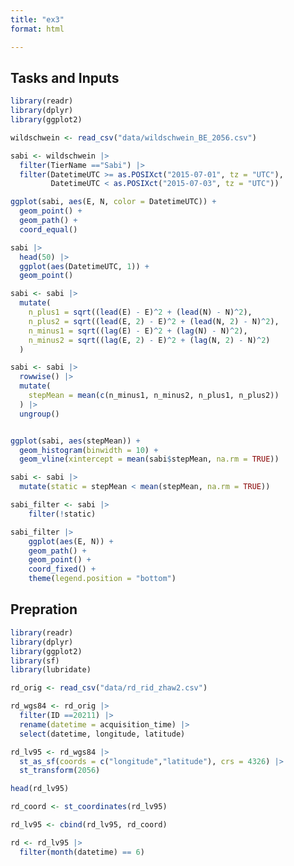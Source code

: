 ```yaml
---
title: "ex3"
format: html

---
```


## Tasks and Inputs


```r
library(readr)
library(dplyr)
library(ggplot2)

wildschwein <- read_csv("data/wildschwein_BE_2056.csv")

sabi <- wildschwein |> 
  filter(TierName =="Sabi") |> 
  filter(DatetimeUTC >= as.POSIXct("2015-07-01", tz = "UTC"), 
         DatetimeUTC < as.POSIXct("2015-07-03", tz = "UTC"))

ggplot(sabi, aes(E, N, color = DatetimeUTC)) +
  geom_point() +
  geom_path() +
  coord_equal()

sabi |> 
  head(50) |> 
  ggplot(aes(DatetimeUTC, 1)) +
  geom_point()

sabi <- sabi |> 
  mutate(
    n_plus1 = sqrt((lead(E) - E)^2 + (lead(N) - N)^2),
    n_plus2 = sqrt((lead(E, 2) - E)^2 + (lead(N, 2) - N)^2),
    n_minus1 = sqrt((lag(E) - E)^2 + (lag(N) - N)^2),
    n_minus2 = sqrt((lag(E, 2) - E)^2 + (lag(N, 2) - N)^2)
  )

sabi <- sabi |> 
  rowwise() |> 
  mutate(
    stepMean = mean(c(n_minus1, n_minus2, n_plus1, n_plus2))
  ) |> 
  ungroup()


ggplot(sabi, aes(stepMean)) +
  geom_histogram(binwidth = 10) +
  geom_vline(xintercept = mean(sabi$stepMean, na.rm = TRUE))

sabi <- sabi |> 
  mutate(static = stepMean < mean(stepMean, na.rm = TRUE))

sabi_filter <- sabi |>
    filter(!static)

sabi_filter |>
    ggplot(aes(E, N)) +
    geom_path() +
    geom_point() +
    coord_fixed() +
    theme(legend.position = "bottom")

```

## Prepration

```r
library(readr)
library(dplyr)
library(ggplot2)
library(sf)
library(lubridate)

rd_orig <- read_csv("data/rd_rid_zhaw2.csv")

rd_wgs84 <- rd_orig |> 
  filter(ID ==20211) |> 
  rename(datetime = acquisition_time) |> 
  select(datetime, longitude, latitude)

rd_lv95 <- rd_wgs84 |> 
  st_as_sf(coords = c("longitude","latitude"), crs = 4326) |>
  st_transform(2056)

head(rd_lv95)

rd_coord <- st_coordinates(rd_lv95)

rd_lv95 <- cbind(rd_lv95, rd_coord)

rd <- rd_lv95 |> 
  filter(month(datetime) == 6)

```

